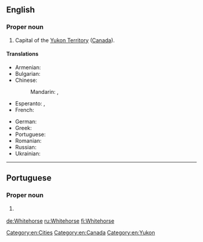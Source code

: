 {{also|white horse}}
==English==
{{wikipedia}}

===Proper noun===
{{en-proper noun|head=[[white|White]][[horse]]}}

# Capital of the [[Yukon Territory]] ([[Canada]]).

====Translations====
{{trans-top|capital of the Yukon Territory, Canada}}
* Armenian: {{t|hy|Ուայտհորս|sc=Armn}}
* Bulgarian: {{t|bg|Уайтхорс|sc=Cyrl}}
* Chinese:
*: Mandarin: {{t|cmn|怀特霍斯|sc=Hani}}, {{t|cmn|白馬市|sc=Hani}}
* Esperanto: {{t|eo|Whitehorse}}, {{qualifier|Esperantized}} {{t|eo|Vajtohorso}}
* French: {{t-needed|fr}}
{{trans-mid}}
* German: {{t+|de|Whitehorse}}
* Greek: {{t|el|Γουάιτχορς|n|sc=Grek}}
* Portuguese: {{t|pt|Whitehorse|f}}
* Romanian: {{t|ro|Whitehorse}}
* Russian: {{t|ru|Уайтхорс||tr=}}
* Ukrainian: {{t|uk|Вайтхорс|sc=Cyrl}}
{{trans-bottom}}

[[Category:en:Cities]]
[[Category:en:Canada]]
[[Category:en:Yukon]]

----

==Portuguese==

===Proper noun===
{{pt-proper noun|f}}

# {{l|en|Whitehorse}} {{gloss|capital of the Yukon Territory, Canada}}

[[de:Whitehorse]]
[[ru:Whitehorse]]
[[fi:Whitehorse]]